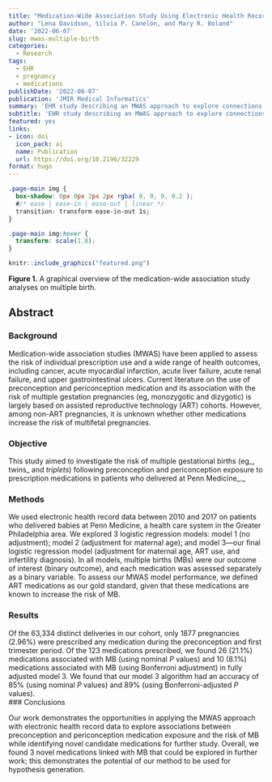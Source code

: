 ```yaml
---
title: "Medication-Wide Association Study Using Electronic Health Record Data of Prescription Medication Exposure and Multifetal Pregnancies: Retrospective Study"
author: "Lena Davidson, Silvia P. Canelón, and Mary R. Boland"
date: '2022-06-07'
slug: mwas-multiple-birth
categories:
  - Research
tags:
  - EHR
  - pregnancy
  - medications
publishDate: '2022-06-07'
publication: 'JMIR Medical Informatics'
summary: 'EHR study describing an MWAS approach to explore connections between prescription medication exposure and the risk of multiple gestation pregnancies'
subtitle: 'EHR study describing an MWAS approach to explore connections between prescription medication exposure and the risk of multiple gestation pregnancies'
featured: yes
links:
- icon: doi
  icon_pack: ai
  name: Publication
  url: https://doi.org/10.2196/32229
format: hugo
---
```


```css
.page-main img {
  box-shadow: 0px 0px 2px 2px rgba( 0, 0, 0, 0.2 );
  #/* ease | ease-in | ease-out | linear */
  transition: transform ease-in-out 1s;
}

.page-main img:hover {
  transform: scale(1.8);
}
```


```r
knitr::include_graphics("featured.png")
```
<p class="caption" style="text-align:left;"><b>Figure 1.</b> A graphical overview of the medication-wide association study analyses on multiple birth.</p>

## Abstract 

### Background

Medication-wide association studies (MWAS) have been applied to assess the risk of individual prescription use and a wide range of health outcomes, including cancer, acute myocardial infarction, acute liver failure, acute renal failure, and upper gastrointestinal ulcers. Current literature on the use of preconception and periconception medication and its association with the risk of multiple gestation pregnancies (eg, monozygotic and dizygotic) is largely based on assisted reproductive technology (ART) cohorts. However, among non-ART pregnancies, it is unknown whether other medications increase the risk of multifetal pregnancies.  

### Objective

This study aimed to investigate the risk of multiple gestational births (eg_, twins_ and _triplets_) following preconception and periconception exposure to prescription medications in patients who delivered at Penn Medicine_._  

### Methods

We used electronic health record data between 2010 and 2017 on patients who delivered babies at Penn Medicine, a health care system in the Greater Philadelphia area. We explored 3 logistic regression models: model 1 (no adjustment); model 2 (adjustment for maternal age); and model 3—our final logistic regression model (adjustment for maternal age, ART use, and infertility diagnosis). In all models, multiple births (MBs) were our outcome of interest (binary outcome), and each medication was assessed separately as a binary variable. To assess our MWAS model performance, we defined ART medications as our gold standard, given that these medications are known to increase the risk of MB.  

### Results

Of the 63,334 distinct deliveries in our cohort, only 1877 pregnancies (2.96%) were prescribed any medication during the preconception and first trimester period. Of the 123 medications prescribed, we found 26 (21.1%) medications associated with MB (using nominal _P_ values) and 10 (8.1%) medications associated with MB (using Bonferroni adjustment) in fully adjusted model 3. We found that our model 3 algorithm had an accuracy of 85% (using nominal _P_ values) and 89% (using Bonferroni-adjusted _P_ values).  
### Conclusions

Our work demonstrates the opportunities in applying the MWAS approach with electronic health record data to explore associations between preconception and periconception medication exposure and the risk of MB while identifying novel candidate medications for further study. Overall, we found 3 novel medications linked with MB that could be explored in further work; this demonstrates the potential of our method to be used for hypothesis generation.
